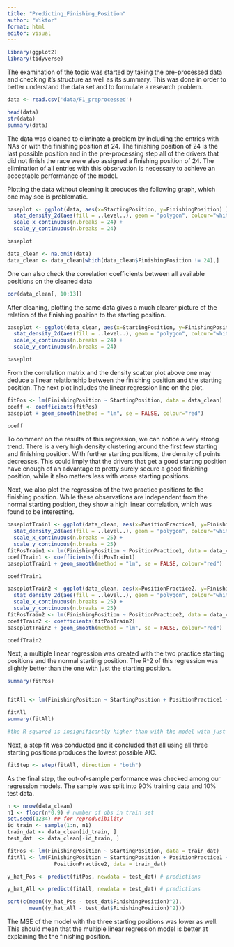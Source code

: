 ```yaml
---
title: "Predicting_Finishing_Position"
author: "Wiktor"
format: html
editor: visual
---
```


```r
library(ggplot2)
library(tidyverse)
```

The examination of the topic was started by taking the pre-processed data and checking it's structure as well as its summary. This was done in order to better understand the data set and to formulate a research problem.

```r
data <- read.csv('data/F1_preprocessed')

head(data)
str(data)
summary(data)
```

The data was cleaned to eliminate a problem by including the entries with NAs or with the finishing position at 24. The finishing position of 24 is the last possible position and in the pre-processing step all of the drivers that did not finish the race were also assigned a finishing position of 24. The elimination of all entries with this observation is necessary to achieve an acceptable performance of the model.

Plotting the data without cleaning it produces the following graph, which one may see is problematic.

```r
baseplot <- ggplot(data, aes(x=StartingPosition, y=FinishingPosition) ) +
  stat_density_2d(aes(fill = ..level..), geom = "polygon", colour="white") +
  scale_x_continuous(n.breaks = 24) +
  scale_y_continuous(n.breaks = 24)

baseplot
```

```r
data_clean <- na.omit(data)
data_clean <- data_clean[which(data_clean$FinishingPosition != 24),]
```

One can also check the correlation coefficients between all available positions on the cleaned data

```r
cor(data_clean[, 10:13])
```

After cleaning, plotting the same data gives a much clearer picture of the relation of the finishing position to the starting position.

```r
baseplot <- ggplot(data_clean, aes(x=StartingPosition, y=FinishingPosition) ) +
  stat_density_2d(aes(fill = ..level..), geom = "polygon", colour="white") +
  scale_x_continuous(n.breaks = 24) +
  scale_y_continuous(n.breaks = 24)

baseplot
```

From the correlation matrix and the density scatter plot above one may deduce a linear relationship between the finishing position and the starting position. The next plot includes the linear regression line on the plot.

```r
fitPos <- lm(FinishingPosition ~ StartingPosition, data = data_clean)
coeff <- coefficients(fitPos)
baseplot + geom_smooth(method = "lm", se = FALSE, colour="red")

coeff
```

To comment on the results of this regression, we can notice a very strong trend. There is a very high density clustering around the first few starting and finishing position. With further starting positions, the density of points decreases. This could imply that the drivers that get a good starting position have enough of an advantage to pretty surely secure a good finishing position, while it also matters less with worse starting positions.

Next, we also plot the regression of the two practice positions to the finishing position. While these observations are independent from the normal starting position, they show a high linear correlation, which was found to be interesting.

```r
baseplotTrain1 <- ggplot(data_clean, aes(x=PositionPractice1, y=FinishingPosition) ) +
  stat_density_2d(aes(fill = ..level..), geom = "polygon", colour="white") +
  scale_x_continuous(n.breaks = 25) +
  scale_y_continuous(n.breaks = 25)
fitPosTrain1 <- lm(FinishingPosition ~ PositionPractice1, data = data_clean)
coeffTrain1 <- coefficients(fitPosTrain1)
baseplotTrain1 + geom_smooth(method = "lm", se = FALSE, colour="red")

coeffTrain1
```

```r
baseplotTrain2 <- ggplot(data_clean, aes(x=PositionPractice2, y=FinishingPosition) ) +
  stat_density_2d(aes(fill = ..level..), geom = "polygon", colour="white") +
  scale_x_continuous(n.breaks = 25) +
  scale_y_continuous(n.breaks = 25)
fitPosTrain2 <- lm(FinishingPosition ~ PositionPractice2, data = data_clean)
coeffTrain2 <- coefficients(fitPosTrain2)
baseplotTrain2 + geom_smooth(method = "lm", se = FALSE, colour="red")

coeffTrain2
```

Next, a multiple linear regression was created with the two practice starting positions and the normal starting position. The R\^2 of this regression was slightly better than the one with just the starting position.

```r
summary(fitPos)


fitAll <- lm(FinishingPosition ~ StartingPosition + PositionPractice1 + PositionPractice2, data = data_clean)

fitAll
summary(fitAll)

#the R-squared is insignificantly higher than with the model with just the Starting position
```

Next, a step fit was conducted and it concluded that all using all three starting positions produces the lowest possible AIC.

```r
fitStep <- step(fitAll, direction = "both")
```

As the final step, the out-of-sample performance was checked among our regression models. The sample was split into 90% training data and 10% test data.

```r
n <- nrow(data_clean)
n1 <- floor(n*0.9) # number of obs in train set
set.seed(1234) ## for reproducibility
id_train <- sample(1:n, n1)
train_dat <- data_clean[id_train, ]
test_dat  <- data_clean[-id_train, ]
```

```r
fitPos <- lm(FinishingPosition ~ StartingPosition, data = train_dat)
fitAll <- lm(FinishingPosition ~ StartingPosition + PositionPractice1 + 
               PositionPractice2, data = train_dat)

y_hat_Pos <- predict(fitPos, newdata = test_dat) # predictions

y_hat_All <- predict(fitAll, newdata = test_dat) # predictions
```

```r
sqrt(c(mean((y_hat_Pos - test_dat$FinishingPosition)^2), 
       mean((y_hat_All - test_dat$FinishingPosition)^2)))
```

The MSE of the model with the three starting positions was lower as well. This should mean that the multiple linear regression model is better at explaining the the finishing position.
